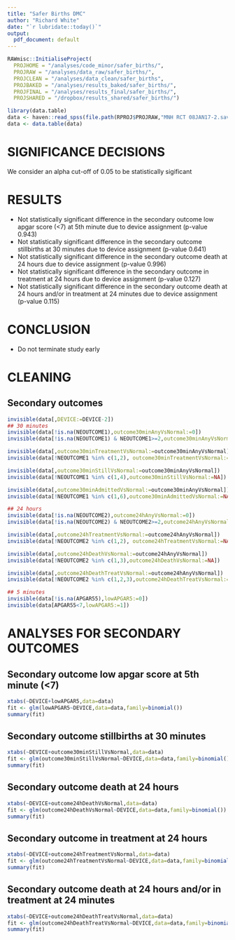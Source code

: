 ```yaml
---
title: "Safer Births DMC"
author: "Richard White"
date: "`r lubridate::today()`"
output:
  pdf_document: default
---
```

```r
RAWmisc::InitialiseProject(
  PROJHOME = "/analyses/code_minor/safer_births/",
  PROJRAW = "/analyses/data_raw/safer_births/",
  PROJCLEAN = "/analyses/data_clean/safer_births",
  PROJBAKED = "/analyses/results_baked/safer_births/",
  PROJFINAL = "/analyses/results_final/safer_births/",
  PROJSHARED = "/dropbox/results_shared/safer_births/")

library(data.table)
data <- haven::read_spss(file.path(RPROJ$PROJRAW,"MNH RCT 08JAN17-2.sav"))
data <- data.table(data)
```

# SIGNIFICANCE DECISIONS
We consider an alpha cut-off of 0.05 to be statistically sigificant

# RESULTS
- Not statistically significant difference in the secondary outcome low apgar score (<7) at 5th minute due to device assignment (p-value 0.943)
- Not statistically significant difference in the secondary outcome stillbirths at 30 minutes due to device assignment (p-value 0.641)
- Not statistically significant difference in the secondary outcome death at 24 hours due to device assignment (p-value 0.996)
- Not statistically significant difference in the secondary outcome in treatment at 24 hours due to device assignment (p-value 0.127)
- Not statistically significant difference in the secondary outcome death at 24 hours and/or in treatment at 24 minutes due to device assignment (p-value 0.115)

# CONCLUSION
- Do not terminate study early

\newpage
# CLEANING
## Secondary outcomes
```r
invisible(data[,DEVICE:=DEVICE-2])
## 30 minutes
invisible(data[!is.na(NEOUTCOME1),outcome30minAnyVsNormal:=0])
invisible(data[!is.na(NEOUTCOME1) & NEOUTCOME1>=2,outcome30minAnyVsNormal:=1])

invisible(data[,outcome30minTreatmentVsNormal:=outcome30minAnyVsNormal])
invisible(data[!NEOUTCOME1 %in% c(1,2), outcome30minTreatmentVsNormal:=NA])

invisible(data[,outcome30minStillVsNormal:=outcome30minAnyVsNormal])
invisible(data[!NEOUTCOME1 %in% c(1,4),outcome30minStillVsNormal:=NA])

invisible(data[,outcome30minAdmittedVsNormal:=outcome30minAnyVsNormal])
invisible(data[!NEOUTCOME1 %in% c(1,6),outcome30minAdmittedVsNormal:=NA])

## 24 hours
invisible(data[!is.na(NEOUTCOME2),outcome24hAnyVsNormal:=0])
invisible(data[!is.na(NEOUTCOME2) & NEOUTCOME2>=2,outcome24hAnyVsNormal:=1])

invisible(data[,outcome24hTreatmentVsNormal:=outcome24hAnyVsNormal])
invisible(data[!NEOUTCOME2 %in% c(1,2), outcome24hTreatmentVsNormal:=NA])

invisible(data[,outcome24hDeathVsNormal:=outcome24hAnyVsNormal])
invisible(data[!NEOUTCOME2 %in% c(1,3),outcome24hDeathVsNormal:=NA])

invisible(data[,outcome24hDeathTreatVsNormal:=outcome24hAnyVsNormal])
invisible(data[!NEOUTCOME2 %in% c(1,2,3),outcome24hDeathTreatVsNormal:=NA])

## 5 minutes
invisible(data[!is.na(APGAR55),lowAPGAR5:=0])
invisible(data[APGAR55<7,lowAPGAR5:=1])
```

\newpage
# ANALYSES FOR SECONDARY OUTCOMES

## Secondary outcome low apgar score at 5th minute (<7)

```r
xtabs(~DEVICE+lowAPGAR5,data=data)
fit <- glm(lowAPGAR5~DEVICE,data=data,family=binomial())
summary(fit)
```

\newpage
## Secondary outcome stillbirths at 30 minutes

```r
xtabs(~DEVICE+outcome30minStillVsNormal,data=data)
fit <- glm(outcome30minStillVsNormal~DEVICE,data=data,family=binomial())
summary(fit)
```

\newpage
## Secondary outcome death at 24 hours

```r
xtabs(~DEVICE+outcome24hDeathVsNormal,data=data)
fit <- glm(outcome24hDeathVsNormal~DEVICE,data=data,family=binomial())
summary(fit)
```

\newpage
## Secondary outcome in treatment at 24 hours

```r
xtabs(~DEVICE+outcome24hTreatmentVsNormal,data=data)
fit <- glm(outcome24hTreatmentVsNormal~DEVICE,data=data,family=binomial())
summary(fit)
```

\newpage
## Secondary outcome death at 24 hours and/or in treatment at 24 minutes

```r
xtabs(~DEVICE+outcome24hDeathTreatVsNormal,data=data)
fit <- glm(outcome24hDeathTreatVsNormal~DEVICE,data=data,family=binomial())
summary(fit)
```

